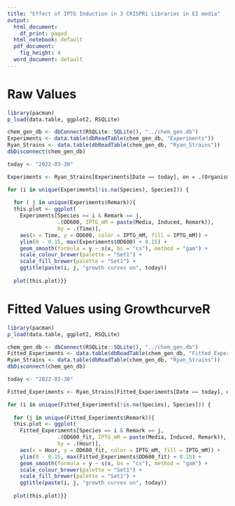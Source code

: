 ```yaml
---
title: "Effect of IPTG Induction in 3 CRISPRi Libraries in EZ media"
output:
  html_document:
    df_print: paged
  html_notebook: default
  pdf_document:
    fig_height: 4
  word_document: default
---
```


# Raw Values

```r
library(pacman)
p_load(data.table, ggplot2, RSQLite)

chem_gen_db <- dbConnect(RSQLite::SQLite(), "../chem_gen.db")
Experiments <- data.table(dbReadTable(chem_gen_db, "Experiments"))
Ryan_Strains <- data.table(dbReadTable(chem_gen_db, "Ryan_Strains"))
dbDisconnect(chem_gen_db)

today <- "2022-03-30"

Experiments <- Ryan_Strains[Experiments[Date == today], on = .(Organism)]

for (i in unique(Experiments[!is.na(Species), Species])) {
  
  for ( j in unique(Experiments$Remark)){
  this.plot <- ggplot(
    Experiments[Species == i & Remark == j, 
                .(OD600, IPTG_mM = paste(Media, Induced, Remark)), 
                by = .(Time)],
    aes(x = Time, y = OD600, color = IPTG_mM, fill = IPTG_mM)) +
    ylim(0 - 0.15, max(Experiments$OD600) + 0.15) +
    geom_smooth(formula = y ~ s(x, bs = "cs"), method = "gam") +
    scale_colour_brewer(palette = "Set1") +
    scale_fill_brewer(palette = "Set1") +
    ggtitle(paste(i, j, "growth curves on", today))
  
  plot(this.plot)}}
```

\pagebreak

# Fitted Values using GrowthcurveR

```r
library(pacman)
p_load(data.table, ggplot2, RSQLite)

chem_gen_db <- dbConnect(RSQLite::SQLite(), "../chem_gen.db")
Fitted_Experiments <- data.table(dbReadTable(chem_gen_db, "Fitted_Experiments"))
Ryan_Strains <- data.table(dbReadTable(chem_gen_db, "Ryan_Strains"))
dbDisconnect(chem_gen_db)

today <- "2022-03-30"

Fitted_Experiments <- Ryan_Strains[Fitted_Experiments[Date == today], on = .(Organism)]

for (i in unique(Fitted_Experiments[!is.na(Species), Species])) {
  
  for (j in unique(Fitted_Experiments$Remark)){
  this.plot <- ggplot(
    Fitted_Experiments[Species == i & Remark == j, 
                .(OD600_fit, IPTG_mM = paste(Media, Induced, Remark)), 
                by = .(Hour)],
    aes(x = Hour, y = OD600_fit, color = IPTG_mM, fill = IPTG_mM)) +
    ylim(0 - 0.15, max(Fitted_Experiments$OD600_fit) + 0.15) +
    geom_smooth(formula = y ~ s(x, bs = "cs"), method = "gam") +
    scale_colour_brewer(palette = "Set1") +
    scale_fill_brewer(palette = "Set1") +
    ggtitle(paste(i, j, "growth curves on", today))
  
  plot(this.plot)}}
```

\pagebreak
